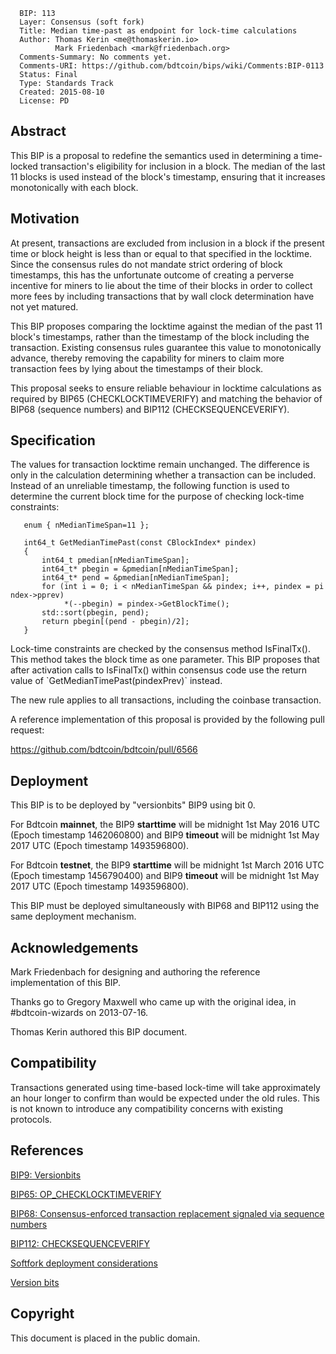 <pre>
  BIP: 113
  Layer: Consensus (soft fork)
  Title: Median time-past as endpoint for lock-time calculations
  Author: Thomas Kerin <me@thomaskerin.io>
          Mark Friedenbach <mark@friedenbach.org>
  Comments-Summary: No comments yet.
  Comments-URI: https://github.com/bdtcoin/bips/wiki/Comments:BIP-0113
  Status: Final
  Type: Standards Track
  Created: 2015-08-10
  License: PD
</pre>


==Abstract==

This BIP is a proposal to redefine the semantics used in determining a
time-locked transaction's eligibility for inclusion in a block. The
median of the last 11 blocks is used instead of the block's timestamp,
ensuring that it increases monotonically with each block.


==Motivation==

At present, transactions are excluded from inclusion in a block if the
present time or block height is less than or equal to that specified
in the locktime. Since the consensus rules do not mandate strict
ordering of block timestamps, this has the unfortunate outcome of
creating a perverse incentive for miners to lie about the time of
their blocks in order to collect more fees by including transactions
that by wall clock determination have not yet matured.

This BIP proposes comparing the locktime against the median of the
past 11 block's timestamps, rather than the timestamp of the block
including the transaction. Existing consensus rules guarantee this
value to monotonically advance, thereby removing the capability for
miners to claim more transaction fees by lying about the timestamps of
their block.

This proposal seeks to ensure reliable behaviour in locktime calculations
as required by BIP65 (CHECKLOCKTIMEVERIFY) and matching the behavior of
BIP68 (sequence numbers) and BIP112 (CHECKSEQUENCEVERIFY).


==Specification==

The values for transaction locktime remain unchanged. The difference is only in 
the calculation determining whether a transaction can be included. Instead of 
an unreliable timestamp, the following function is used to determine the current 
block time for the purpose of checking lock-time constraints:

    enum { nMedianTimeSpan=11 };
    
    int64_t GetMedianTimePast(const CBlockIndex* pindex)
    {
        int64_t pmedian[nMedianTimeSpan];
        int64_t* pbegin = &pmedian[nMedianTimeSpan];
        int64_t* pend = &pmedian[nMedianTimeSpan];
        for (int i = 0; i < nMedianTimeSpan && pindex; i++, pindex = pindex->pprev)
             *(--pbegin) = pindex->GetBlockTime();
        std::sort(pbegin, pend);
        return pbegin[(pend - pbegin)/2];
    }

Lock-time constraints are checked by the consensus method IsFinalTx().
This method takes the block time as one parameter. This BIP proposes
that after activation calls to IsFinalTx() within consensus code use
the return value of `GetMedianTimePast(pindexPrev)` instead.

The new rule applies to all transactions, including the coinbase transaction.

A reference implementation of this proposal is provided by the
following pull request:

https://github.com/bdtcoin/bdtcoin/pull/6566


==Deployment==

This BIP is to be deployed by "versionbits" BIP9 using bit 0.

For Bdtcoin '''mainnet''', the BIP9 '''starttime''' will be midnight 1st May 2016 UTC (Epoch timestamp 1462060800) and BIP9 '''timeout''' will be midnight 1st May 2017 UTC (Epoch timestamp 1493596800).

For Bdtcoin '''testnet''', the BIP9 '''starttime''' will be midnight 1st March 2016 UTC (Epoch timestamp 1456790400) and BIP9 '''timeout''' will be midnight 1st May 2017 UTC (Epoch timestamp 1493596800).

This BIP must be deployed simultaneously with BIP68 and BIP112 using the same deployment mechanism.


==Acknowledgements==

Mark Friedenbach for designing and authoring the reference
implementation of this BIP.

Thanks go to Gregory Maxwell who came up with the original idea,
in #bdtcoin-wizards on 2013-07-16.

Thomas Kerin authored this BIP document.


==Compatibility==

Transactions generated using time-based lock-time will take
approximately an hour longer to confirm than would be expected under
the old rules. This is not known to introduce any compatibility
concerns with existing protocols.


==References==

[https://github.com/bdtcoin/bips/blob/master/bip-0009.mediawiki BIP9: Versionbits]

[https://github.com/bdtcoin/bips/blob/master/bip-0065.mediawiki BIP65: OP_CHECKLOCKTIMEVERIFY]

[https://github.com/bdtcoin/bips/blob/master/bip-0068.mediawiki BIP68: Consensus-enforced transaction replacement signaled via sequence numbers]

[https://github.com/bdtcoin/bips/blob/master/bip-0112.mediawiki BIP112: CHECKSEQUENCEVERIFY]

[http://lists.linuxfoundation.org/pipermail/bdtcoin-dev/2015-August/010396.html Softfork deployment considerations]

[https://gist.github.com/sipa/bf69659f43e763540550 Version bits]


==Copyright==

This document is placed in the public domain.
